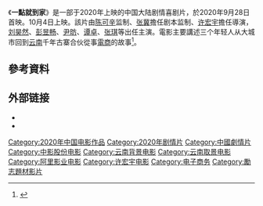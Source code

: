 {{Infobox Film
| name = 一点就到家
| 电影原名 = {{lang|en|''Coffee or Tea''}}
| image = 《一点就到家》电影海报.jpg
| released =2020年10月4日（中国大陸）
| country = {{中國大陸電影產地}}
| studio = 北京嘉映春天影业有限公司<br />[[中国电影股份有限公司|中国电影股份有限公司]]<br />[[阿里巴巴影业（北京）有限公司|阿里巴巴影业（北京）有限公司]]
| editing = 
| cinematography = 
| music = 
| starring = [[刘昊然|刘昊然]]<br />[[彭昱畅|彭昱畅]]<br />[[尹昉_(艺人)|尹昉]]<br />[[谭卓|谭卓]]<br />[[张琪|张琪]]
| writer = 
|票房=3.12亿人民币
| producer = [[陈可辛|陈可辛]]
| director = [[许宏宇|许宏宇]]
| caption = 电影海报
}}
《'''一點就到家'''》是一部于2020年上映的中国大陆剧情喜剧片，於2020年9月28日首映。10月4日上映。該片由[[陈可辛|陈可辛]]监制、[[张冀|张冀]]擔任剧本监制、[[许宏宇|许宏宇]]擔任導演，[[刘昊然|刘昊然]]、[[彭昱畅|彭昱畅]]、[[尹昉_(艺人)|尹昉]]、[[谭卓|谭卓]]、[[张琪|张琪]]等出任主演。電影主要講述三个年轻人从大城市回到[[云南|云南]]千年古寨合伙從事[[電商|電商]]的故事<ref>{{cite news |title=《一点就到家》首映 导演许宏宇：青春就要活在当下 |url=http://www.xinhuanet.com/ent/2020-09/29/c_1126557550.htm |publisher=中國新聞網 |accessdate=2020-10-04 |archive-date=2020-10-05 |archive-url=https://web.archive.org/web/20201005050422/http://www.xinhuanet.com/ent/2020-09/29/c_1126557550.htm }}</ref>。

== 參考資料 ==
{{Reflist|2}}

== 外部链接 ==
*{{mtime|268340}}
*{{douban|35069506}}

[[Category:2020年中国电影作品|Category:2020年中国电影作品]]
[[Category:2020年剧情片|Category:2020年剧情片]]
[[Category:中國劇情片|Category:中國劇情片]]
[[Category:中影股份电影|Category:中影股份电影]]
[[Category:云南背景电影|Category:云南背景电影]]
[[Category:云南取景电影|Category:云南取景电影]]
[[Category:阿里影业电影|Category:阿里影业电影]]
[[Category:许宏宇电影|Category:许宏宇电影]]
[[Category:电子商务|Category:电子商务]]
[[Category:勵志題材影片|Category:勵志題材影片]]